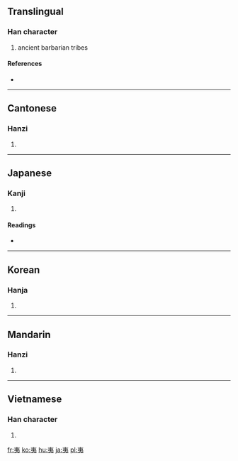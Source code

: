 ==Translingual==

===Han character===
{{Han char|rn=37|rad=大|as=03|sn=6|four=5003<sub>2</sub>|canj=大弓 (KN), X大弓 (XKN)}}

# ancient barbarian tribes

====References====
* {{Han ref|kx=0249.150|dkj=05852|dj=0509.070|hdz=10527.050|uh=5937|ud=22839|bh=A669|bd=42601}}

----

==Cantonese==

===Hanzi===
{{yue-hanzi|jyut=|y=yi4}}

# {{defn|Cantonese|sort=大03}}

----

==Japanese==

===Kanji===
{{ja-kanji|grade=|rs=大03}}

# {{defn|Japanese}}

====Readings====
* {{ja-readings|on=[[い]] (i)|kun=[[たいらげる]] (tairageru), [[ころす]] (korosu), [[えびす]] (ebisu)}}

----

==Korean==

===Hanja===
{{ko-hanja|hangeul=이|rv=i|mr=i}}

# {{defn|Korean|sort=大03}}

----

==Mandarin==

===Hanzi===
{{cmn-hanzi|pin=[[yí]] ([[yi2]])|wg=i<sup>2</sup>}}

# {{defn|Mandarin|sort=大03}}

----

==Vietnamese==

===Han character===
{{vi-hantu|[[di]], [[dì]], [[dai]], [[gì]], [[rợ]]|rs=大03}}

# {{defn|Vietnamese|sort=大03}}

[[fr:夷]]
[[ko:夷]]
[[hu:夷]]
[[ja:夷]]
[[pl:夷]]